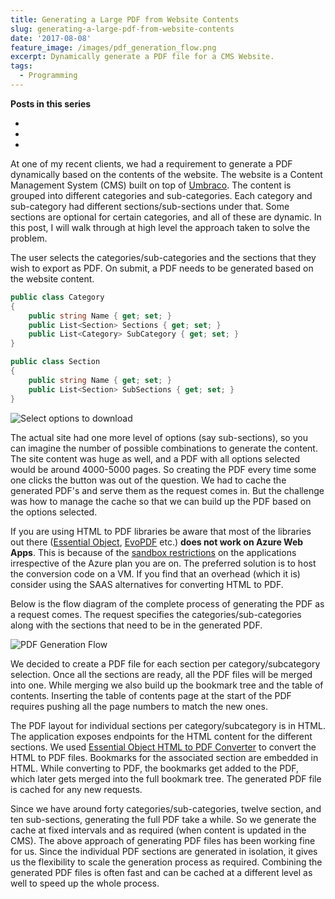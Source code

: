 ```yaml
---
title: Generating a Large PDF from Website Contents
slug: generating-a-large-pdf-from-website-contents
date: '2017-08-08'
feature_image: /images/pdf_generation_flow.png
excerpt: Dynamically generate a PDF file for a CMS Website.
tags:
  - Programming
---
```

**Posts in this series**

-   <BlogLink
  href="/blog/generating-a-large-pdf-from-website-contents"
  title="Generating a Large PDF from Website Contents"
  description="Dynamically generate a PDF file for a CMS Website."
  authorImage="/images/logo-512x512-24.png"
  authorName="Rahul Nath"
  authorTitle="Rahul Pulikkot Nath"
  featureImage="/images/pdf_generation_flow.png"
/>
-   <BlogLink
  href="/blog/generating-a-large-pdf-from-website-contents-part-ii"
  title="Generating a Large PDF from Website Contents - HTML to PDF, Bookmarks and Handling Empty Pages"
  description="Dynamically generate a PDF file for a CMS Website."
  authorImage="/images/logo-512x512-24.png"
  authorName="Rahul Nath"
  authorTitle="Rahul Pulikkot Nath"
  featureImage="/images/pdf_generation_flow.png"
/>
-   <BlogLink
  href="/blog/generating-a-large-pdf-from-website-contents-part-iii"
  title="Generating a Large PDF from Website Contents - Merging PDF Files"
  description="Dynamically generate a PDF file for a CMS Website."
  authorImage="/images/logo-512x512-24.png"
  authorName="Rahul Nath"
  authorTitle="Rahul Pulikkot Nath"
  featureImage="/images/pdf_generation_flow.png"
/>

At one of my recent clients, we had a requirement to generate a PDF dynamically based on the contents of the website. The website is a Content Management System (CMS) built on top of [Umbraco](https://umbraco.com/). The content is grouped into different categories and sub-categories. Each category and sub-category had different sections/sub-sections under that. Some sections are optional for certain categories, and all of these are dynamic. In this post, I will walk through at high level the approach taken to solve the problem.

The user selects the categories/sub-categories and the sections that they wish to export as PDF. On submit, a PDF needs to be generated based on the website content.

```csharp
public class Category
{
    public string Name { get; set; }
    public List<Section> Sections { get; set; }
    public List<Category> SubCategory { get; set; }
}

public class Section
{
    public string Name { get; set; }
    public List<Section> SubSections { get; set; }
}

```
![Select options to download](/images/pdf_generation.png)

The actual site had one more level of options (say sub-sections), so you can imagine the number of possible combinations to generate the content. The site content was huge as well, and a PDF with all options selected would be around 4000-5000 pages. So creating the PDF every time some one clicks the button was out of the question. We had to cache the generated PDF's and serve them as the request comes in. But the challenge was how to manage the cache so that we can build up the PDF based on the options selected.

If you are using HTML to PDF libraries be aware that most of the libraries out there ([Essential Object](https://www.essentialobjects.com/Products/EOPdf/Default.aspx), [EvoPDF](http://www.evopdf.com/) etc.) **does not work on Azure Web Apps**. This is because of the [sandbox restrictions](https://github.com/projectkudu/kudu/wiki/Azure-Web-App-sandbox#pdf-generation-from-html) on the applications irrespective of the Azure plan you are on. The preferred solution is to host the conversion code on a VM. If you find that an overhead (which it is) consider using the SAAS alternatives for converting HTML to PDF.

Below is the flow diagram of the complete process of generating the PDF as a request comes. The request specifies the categories/sub-categories along with the sections that need to be in the generated PDF.

![PDF Generation Flow](/images/pdf_generation_flow.png)

We decided to create a PDF file for each section per category/subcategory selection. Once all the sections are ready, all the PDF files will be merged into one. While merging we also build up the bookmark tree and the table of contents. Inserting the table of contents page at the start of the PDF requires pushing all the page numbers to match the new ones.

The PDF layout for individual sections per category/subcategory is in HTML. The application exposes endpoints for the HTML content for the different sections. We used [Essential Object HTML to PDF Converter](https://www.essentialobjects.com/Products/EOPdf/Default.aspx) to convert the HTML to PDF files. Bookmarks for the associated section are embedded in HTML. While converting to PDF, the bookmarks get added to the PDF, which later gets merged into the full bookmark tree. The generated PDF file is cached for any new requests.

Since we have around forty categories/sub-categories, twelve section, and ten sub-sections, generating the full PDF take a while. So we generate the cache at fixed intervals and as required (when content is updated in the CMS). The above approach of generating PDF files has been working fine for us. Since the individual PDF sections are generated in isolation, it gives us the flexibility to scale the generation process as required. Combining the generated PDF files is often fast and can be cached at a different level as well to speed up the whole process.
